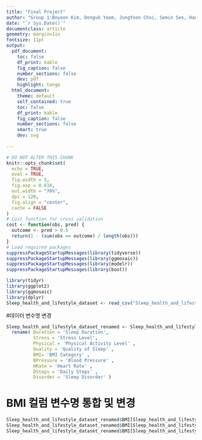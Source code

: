 ```yaml
---
title: "Final Project"
author: "Group 1:Boyeon Kim, Donguk Yoom, JungYoon Choi, Semin Seo, Hanseung Jang, Sanghyun Lee, Helena Burke, Seokyeong Park, Dahye Chung"
date: "`r Sys.Date()`"
documentclass: article
geometry: margin=1in
fontsize: 11pt
output:
  pdf_document:
    toc: false
    df_print: kable
    fig_caption: false
    number_sections: false
    dev: pdf
    highlight: tango
  html_document:
    theme: default
    self_contained: true
    toc: false
    df_print: kable
    fig_caption: false
    number_sections: false
    smart: true
    dev: svg
    
---
```


```r
# DO NOT ALTER THIS CHUNK
knitr::opts_chunk$set(
  echo = TRUE,
  eval = TRUE,
  fig.width = 5,
  fig.asp = 0.618,
  out.width = "70%",
  dpi = 120,
  fig.align = "center",
  cache = FALSE
)
# Cost function for cross validation
cost <- function(obs, pred) {
  outcome <- pred > 0.5
  return(1 - (sum(obs == outcome) / length(obs)))
}
# Load required packages
suppressPackageStartupMessages(library(tidyverse))
suppressPackageStartupMessages(library(ggmosaic))
suppressPackageStartupMessages(library(modelr))
suppressPackageStartupMessages(library(boot))
```


```r
library(tidyr)
library(ggplot2)
library(ggmosaic)
library(dplyr)
Sleep_health_and_lifestyle_dataset <- read_csv("Sleep_health_and_lifestyle_dataset.csv")
```
#데이터 변수명 변경
```r
Sleep_health_and_lifestyle_dataset_renamed <- Sleep_health_and_lifestyle_dataset %>%
  rename( Duration = 'Sleep Duration',
          Stress = 'Stress Level',
          Physical = 'Physical Activity Level' ,
          Quality = 'Quality of Sleep' ,
          BMI= 'BMI Category' ,
          BPressure = 'Blood Pressure' ,
          HRate = 'Heart Rate' ,
          DSteps = 'Daily Steps' ,
          Disorder = 'Sleep Disorder' )
```

# BMI 컬럼 변수명 통합 및 변경

```r
Sleep_health_and_lifestyle_dataset_renamed$BMI[Sleep_health_and_lifestyle_dataset_renamed$BMI == "Overweight"] <- "Fat"
Sleep_health_and_lifestyle_dataset_renamed$BMI[Sleep_health_and_lifestyle_dataset_renamed$BMI == "Obese"] <- "Fat"
Sleep_health_and_lifestyle_dataset_renamed$BMI[Sleep_health_and_lifestyle_dataset_renamed$BMI == "Normal Weight"] <- "Normal"
```



